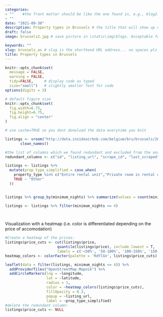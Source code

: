 ```yaml
---
categories:  
- ""    #the front matter should be like the one found in, e.g., blog2.md. It cannot be like the normal Rmd we used
- ""
date: "2021-09-30"
description: Property types in Brussels # the title that will show up once someone gets to this page
draft: false
image: brussels2.jpg # save picture in \static\img\blogs. Acceptable formats= jpg, jpeg, or png . Your iPhone pics wont work

keywords: ""
slug: brussels_as # slug is the shorthand URL address... no spaces plz
title: Property types in Brussels
---
```



```r
knitr::opts_chunk$set(
  message = FALSE, 
  warning = FALSE, 
  tidy=FALSE,     # display code as typed
  size="small")   # slightly smaller font for code
options(digits = 3)

# default figure size
knitr::opts_chunk$set(
  fig.width=6.75, 
  fig.height=6.75,
  fig.align = "center"
)
```


```r

# use cache=TRUE so you dont donwload the data everytime you knit

listings <- vroom("http://data.insideairbnb.com/belgium/bru/brussels/2021-09-24/data/listings.csv.gz") %>% 
       clean_names()

#the list of columns which we found redundant and excluded from the analysis:
redundant_columns <- c("id", "listing_url", "scrape_id", "last_scraped", "name", "description", "neighborhood_overview", "picture_url", "host_id", "host_url", "host_name", "host_since", "host_location", "host_about", "host_thumbnail_url", "host_picture_url", "host_verifications", "neighborhood_group_cleansed", "bathrooms", "minimum_minimum_nights", "minimum_maximum_nights", "maximum_maximum_nights", "maximum_minimum_nights", "minimum_nights_avg_ntm", "maximum_nights_avg_ntm", "calendar_updated", "calendar_last_scraped", "license", "host_neighbourhood" , "neighbourhood", "neighbourhood_group_cleansed", "host_response_time", "host_response_rate", "host_acceptance_rate", "host_total_listings_count")
```



```r
listings <- listings %>%
  mutate(prop_type_simplified = case_when(
    property_type %in% c("Entire rental unit","Private room in rental unit", "Entire condominium (condo)","Private room in residential home") ~ property_type, 
    TRUE ~ "Other"
  ))
  
```

```r

listings %>% group_by(minimum_nights) %>% summarize(values = count(minimum_nights)) %>% arrange(desc(values))
```


```r
listings <- listings %>% filter(minimum_nights <= 4)

 

```
        
Visualization with a heatmap (i.e. color is differentiated depending on the price of accomodation)

```r

#Create a heatmap of the prices:
listings$price_cuts <- cut(listings$price, 
                        quantile(listings$price), include.lowest = T,
                        labels = c('<50%', '50-100%', '100-150%', '150-200%'))
heatmap_colors <- colorFactor(palette = 'RdYlGn', listings$price_cuts)

leaflet(data = filter(listings, minimum_nights <= 4)) %>% 
  addProviderTiles("OpenStreetMap.Mapnik") %>% 
  addCircleMarkers(lng = ~longitude, 
                   lat = ~latitude, 
                   radius = 1, 
                   color = ~heatmap_colors(listings$price_cuts), 
                   fillOpacity = 0.3, 
                   popup = ~listing_url,
                   label = ~prop_type_simplified)
#delete the redundant column:
listings$price_cuts <- NULL

```
